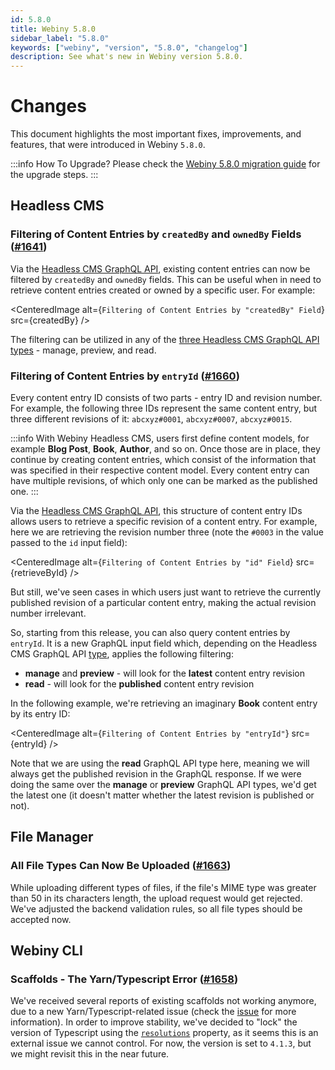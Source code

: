 ```yaml
---
id: 5.8.0
title: Webiny 5.8.0
sidebar_label: "5.8.0"
keywords: ["webiny", "version", "5.8.0", "changelog"]
description: See what's new in Webiny version 5.8.0.
---
```



# Changes

This document highlights the most important fixes, improvements, and features, that were introduced in Webiny `5.8.0`.

:::info How To Upgrade?
Please check the [Webiny 5.8.0 migration guide](/docs/how-to-guides/upgrade-webiny/5.7.0-to-5.8.0) for the upgrade steps.
:::

## Headless CMS

### Filtering of Content Entries by `createdBy` and `ownedBy` Fields ([#1641](https://github.com/webiny/webiny-js/issues/1641))

Via the [Headless CMS GraphQL API](/docs/key-topics/webiny-applications/headless-cms/graphql-api), existing content entries can now be filtered by `createdBy` and `ownedBy` fields. This can be useful when in need to retrieve content entries created or owned by a specific user. For example:

<CenteredImage alt={`Filtering of Content Entries by "createdBy" Field`} src={createdBy} />

The filtering can be utilized in any of the [three Headless CMS GraphQL API types](/docs/key-topics/webiny-applications/headless-cms/graphql-api#graphql-api-types) - manage, preview, and read.

### Filtering of Content Entries by `entryId` ([#1660](https://github.com/webiny/webiny-js/pull/1660))

Every content entry ID consists of two parts - entry ID and revision number. For example, the following three IDs represent the same content entry, but three different revisions of it: `abcxyz#0001`, `abcxyz#0007`, `abcxyz#0015`.

:::info
With Webiny Headless CMS, users first define content models, for example **Blog Post**, **Book**, **Author**, and so on. Once those are in place, they continue by creating content entries, which consist of the information that was specified in their respective content model. Every content entry can have multiple revisions, of which only one can be marked as the published one.
:::

Via the [Headless CMS GraphQL API](/docs/key-topics/webiny-applications/headless-cms/graphql-api), this structure of content entry IDs allows users to retrieve a specific revision of a content entry. For example, here we are retrieving the revision number three (note the `#0003` in the value passed to the `id` input field):

<CenteredImage alt={`Filtering of Content Entries by "id" Field`} src={retrieveById} />

But still, we've seen cases in which users just want to retrieve the currently published revision of a particular content entry, making the actual revision number irrelevant.

So, starting from this release, you can also query content entries by `entryId`. It is a new GraphQL input field which, depending on the Headless CMS GraphQL API [type](/docs/key-topics/webiny-applications/headless-cms/graphql-api#graphql-api-types), applies the following filtering:

- **manage** and **preview** - will look for the **latest** content entry revision
- **read** - will look for the **published** content entry revision

In the following example, we're retrieving an imaginary **Book** content entry by its entry ID:

<CenteredImage alt={`Filtering of Content Entries by "entryId"`} src={entryId} />

Note that we are using the **read** GraphQL API type here, meaning we will always get the published revision in the GraphQL response. If we were doing the same over the **manage** or **preview** GraphQL API types, we'd get the latest one (it doesn't matter whether the latest revision is published or not).

## File Manager

### All File Types Can Now Be Uploaded ([#1663](https://github.com/webiny/webiny-js/pull/1663))

While uploading different types of files, if the file's MIME type was greater than 50 in its characters length, the upload request would get rejected. We've adjusted the backend validation rules, so all file types should be accepted now.

## Webiny CLI

### Scaffolds - The Yarn/Typescript Error ([#1658](https://github.com/webiny/webiny-js/issues/1658))

We've received several reports of existing scaffolds not working anymore, due to a new Yarn/Typescript-related issue (check the [issue](https://github.com/webiny/webiny-js/issues/1658) for more information). In order to improve stability, we've decided to "lock" the version of Typescript using the [`resolutions`](https://yarnpkg.com/configuration/manifest/#resolutions) property, as it seems this is an external issue we cannot control. For now, the version is set to `4.1.3`, but we might revisit this in the near future.

